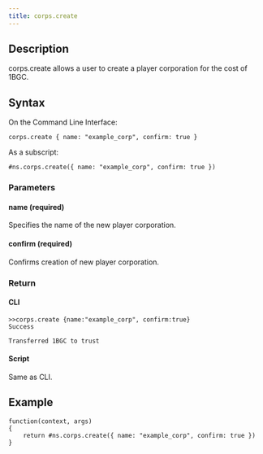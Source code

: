 ```yaml
---
title: corps.create
---
```


## Description

corps.create allows a user to create a player corporation for the cost of 1BGC.

## Syntax

On the Command Line Interface:

```
corps.create { name: "example_corp", confirm: true }
```

As a subscript:

```
#ns.corps.create({ name: "example_corp", confirm: true })
```

### Parameters

#### name (required)

Specifies the name of the new player corporation.

#### confirm (required)

Confirms creation of new player corporation.

### Return

#### CLI

```
>>corps.create {name:"example_corp", confirm:true}
Success

Transferred 1BGC to trust
```

#### Script

Same as CLI.

## Example

```
function(context, args)
{
	return #ns.corps.create({ name: "example_corp", confirm: true })
}

```
